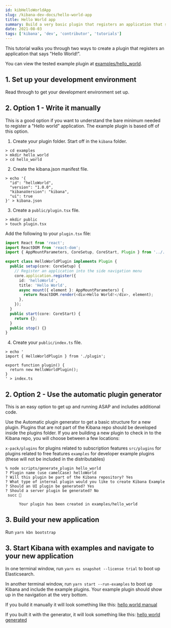 ```yaml
---
id: kibHelloWorldApp
slug: /kibana-dev-docs/hello-world-app
title: Hello World app
summary: Build a very basic plugin that registers an application that says "Hello World!".
date: 2021-08-03
tags: ['kibana', 'dev', 'contributor', 'tutorials']
---
```


This tutorial walks you through two ways to create a plugin that registers an application that says "Hello World!".

You can view the tested example plugin at [examples/hello_world](https://github.com/elastic/kibana/tree/master/examples/hello_world).

## 1. Set up your development environment

Read through <DocLink id="kibDevTutorialSetupDevEnv" text="these instructions"/> to get your development environment set up.

## 2. Option 1 - Write it manually

This is a good option if you want to understand the bare minimum needed to register a "Hello world" application. The example plugin is based off of this option.

1. Create your plugin folder. Start off in the `kibana` folder.

```
> cd examples
> mkdir hello_world
> cd hello_world
```

2. Create the kibana.json manifest file.

```
> echo '{
  "id": "helloWorld",
  "version": "1.0.0",
  "kibanaVersion": "kibana",
  "ui": true
}' > kibana.json
```

3. Create a `public/plugin.tsx` file.

```
> mkdir public
> touch plugin.tsx
```

Add the following to your `plugin.tsx` file:

```ts
import React from 'react';
import ReactDOM from 'react-dom';
import { AppMountParameters, CoreSetup, CoreStart, Plugin } from '../../../src/core/public';

export class HelloWorldPlugin implements Plugin {
  public setup(core: CoreSetup) {
    // Register an application into the side navigation menu
    core.application.register({
      id: 'helloWorld',
      title: 'Hello World',
      async mount({ element }: AppMountParameters) {
        return ReactDOM.render(<div>Hello World!</div>, element);
      },
    });
  }
  public start(core: CoreStart) {
    return {};
  }
  public stop() {}
}
```

4. Create your `public/index.ts` file.

```
> echo '
import { HelloWorldPlugin } from './plugin';

export function plugin() {
  return new HelloWorldPlugin();
}
' > index.ts
```

## 2. Option 2 - Use the automatic plugin generator

This is an easy option to get up and running ASAP and includes additional code.

Use the Automatic plugin generator to get a basic structure for a new plugin. Plugins that are not part of the Kibana repo should be developed inside the plugins folder. If you are building a new plugin to check in to the Kibana repo, you will choose between a few locations:

`x-pack/plugins` for plugins related to subscription features
`src/plugins` for plugins related to free features
`examples` for developer example plugins (these will not be included in the distributables)

```
% node scripts/generate_plugin hello_world
? Plugin name (use camelCase) helloWorld
? Will this plugin be part of the Kibana repository? Yes
? What type of internal plugin would you like to create Kibana Example
? Should an UI plugin be generated? Yes
? Should a server plugin be generated? No
 succ 🎉

      Your plugin has been created in examples/hello_world
```

## 3. Build your new application

Run `yarn kbn bootstrap`

## 3. Start Kibana with examples and navigate to your new application

In one terminal window, run `yarn es snapshot --license trial` to boot up Elasticsearch.

In another terminal window, run `yarn start --run-examples` to boot up Kibana and include the example plugins. Your example plugin should show up in the navigation at the very bottom.

If you build it manually it will look something like this:
[hello world manual](./hello_world_manual.png)

If you built it with the generator, it will look something like this:
[hello world generated](./hello_world_generated.png)
